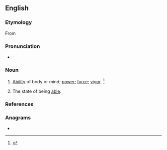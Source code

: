 ==English==

===Etymology===
From {{suffix|en|able|ness}}

===Pronunciation===
* {{a|US}} {{IPA|/ˈeɪ.bl̩.nəs/|lang=en}}

===Noun===
{{en-noun|-|es}}

# {{lb|en|uncountable|now|rare}} [[ability|Ability]] of body or mind; [[power]]; [[force]]; [[vigor]]. {{defdate|First attested from around 1350 to 1470.}}<ref>{{R:SOED5|page=5}}</ref>
# {{lb|en|countable}} The state of being [[able]].

===References===
<references/>

===Anagrams===
* {{anagrams|en|a=abeelnss|beanless|blaeness|sensable}}